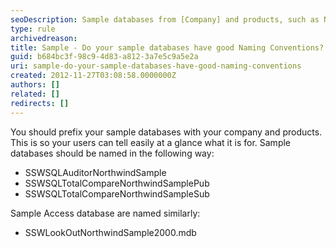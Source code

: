 ```yaml
---
seoDescription: Sample databases from [Company] and products, such as Northwind, should have good naming conventions to help users easily identify their purpose.
type: rule
archivedreason:
title: Sample - Do your sample databases have good Naming Conventions?
guid: b684bc3f-98c9-4d83-a812-3a7e5c9a5e2a
uri: sample-do-your-sample-databases-have-good-naming-conventions
created: 2012-11-27T03:08:58.0000000Z
authors: []
related: []
redirects: []
---
```


You should prefix your sample databases with your company and products. This is so your users can tell easily at a glance what it is for. Sample databases should be named in the following way:

- SSWSQLAuditorNorthwindSample
- SSWSQLTotalCompareNorthwindSamplePub
- SSWSQLTotalCompareNorthwindSampleSub

Sample Access database are named similarly:

- SSWLookOutNorthwindSample2000.mdb
